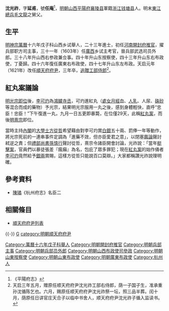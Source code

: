 '''沈光祚'''，字'''延甫'''，號'''任庵'''<ref>《平陽府志》</ref>，[[明朝|明朝]][[山西|山西]][[平陽府|平陽府]][[襄陵县|襄陵县]]軍籍[[浙江|浙江]][[钱塘县|钱塘县]]人。明末[[東江|東江]][[總兵|總兵]][[毛文龍|毛文龍]]之舅父。

==生平==
[[明神宗|明神宗]][[萬曆|萬曆]]十六年戊子科山西乡试舉人，二十三年進士，初任[[河南|河南]][[開封府|開封府]][[推官|推官]]，擢兵部职方司主事，三十一年（1603年）任[[廣西|廣西]]乡试主考官，晉兵部武选司员外郎。三十八年升山西右参政兼佥事。四十年升山东按察使，四十三年升山东右布政使，丁憂歸。四十六年復任廣東右布政使，四十七年升山东左布政。天启元年（1621年）改任[[順天府|順天府]][[府尹|府尹]]，三年卒，[[追贈|追贈]][[工部侍郎|工部侍郎]]<ref>天启三年五月，赠原任顺天府府尹沈光祚工部右侍郎，荫一子国子生，准承重孙沈循陈乞也。六月，赐原任顺天府府尹沈光祚祭一坛，照三品半葬。闰十月，荫原任日讲官庄天合子以临中书舍人，顺天府府尹沈光祚子循入监读书。</ref>。

==紅丸案議論==
[[明光宗|明光宗]][[即位|即位]]後，[[李可灼|李可灼]]為[[鴻臚寺|鴻臚寺]][[丞|丞]]，可灼進紅丸（[[處女|處女]][[月經|月經]]血、[[人乳|人乳]]、人尿、[[硃砂|硃砂]]等混合而成的藥物）予光宗，結果明光宗服用一丸之後，感到身體輕快，直呼“忠臣！忠臣！”下午復進一丸，九月一日五更即暴斃，在位僅29天，此稱[[紅丸案|紅丸案]]，而後[[明熹宗|明熹宗]]即位。

當時主持[[內閣|內閣]]的[[大學士|大學士]][[方從哲|方從哲]]希望藉由對李可灼賞[[白銀|白銀]]五十兩、罰俸一年等動作，將光宗死前的一連串事件定調為「進藥不效，但亦臣愛君之意」，以閉塞[[輿論|輿論]]聲討弒逆之責；但[[禮部尚書|禮部尚書]][[孫慎行|孫慎行]]聲討從哲，熹宗令諸臣開會討論，光祚說：「當年[[梃擊案|梃擊案]]，官員們以暴徒張差『瘋癲』為名，包庇了眾多罪犯；現在[[紅丸案|紅丸案]]的始作俑者[[李可灼|李可灼]]竟然給予[[銀兩|銀兩]]賞賜，這樣方從哲只能說百口莫辯。」大家都稱讚光祚說理明確。

==參考資料==
{{reflist}}
*[[陳璚|陳璚]]《杭州府志》名臣二

==相關條目==
*[[順天府府尹列表|順天府府尹列表]]

{{-}}
{{start box}}
{{s-off}}
{{succession box|[[王惟儉|王惟儉]]|[[姚士慎|姚士慎]]|[[明朝|明朝]][[順天府府尹列表|順天府府尹]]|<small>天啟元年（1621年）上任</small>}}
{{end box}}
{{萬曆二十三年乙未科殿試金榜}}
{{DEFAULTSORT:Shen沈}}
[[category:沈姓|G]]
[[Category:萬曆十六年戊子科舉人|Category:萬曆十六年戊子科舉人]]
[[Category:明朝開封府推官|Category:明朝開封府推官]]
[[Category:明朝兵部主事|Category:明朝兵部主事]]
[[Category:明朝兵部员外郎|Category:明朝兵部员外郎]]
[[Category:明朝山西布政使司參政|Category:明朝山西布政使司參政]]
[[Category:明朝山東按察使|Category:明朝山東按察使]]
[[Category:明朝山東布政使|Category:明朝山東布政使]]
[[Category:明朝廣東布政使|Category:明朝廣東布政使]]
[[category:明朝順天府府尹|category:明朝順天府府尹]]
[[Category:杭州人|Category:杭州人]]